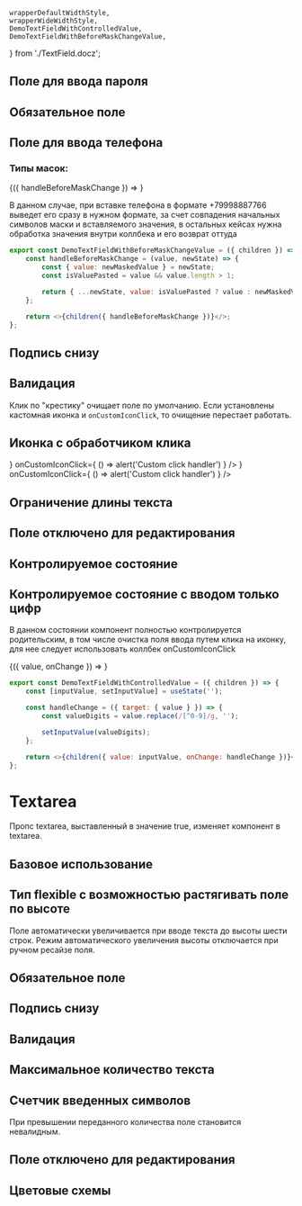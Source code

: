     wrapperDefaultWidthStyle,
    wrapperWideWidthStyle,
    DemoTextFieldWithControlledValue,
    DemoTextFieldWithBeforeMaskChangeValue,
} from './TextField.docz';

## Поле для ввода пароля

<Playground style={wrapperDefaultWidthStyle}>
    <TextField name="name" type="password"/>
</Playground>

## Обязательное поле

<Playground style={wrapperDefaultWidthStyle}>
    <TextField name="name" required label="Телефон"/>
</Playground>

## Поле для ввода телефона
### Типы масок:

<Playground>
    <div style={{ display: 'grid', gap: '35px' }}>
        <TextField
            placeholder="+7 (999) 999-99-99"
            mask="+7 (999) 999-99-99"
            maskchar="_"
            label="Обычная"
            id="2"
            inputMode="numeric"
            classes={{input: 'parent__inputClass'}}
            style={{ width: '350px' }}
        />
        <TextField
            mask="+7 (999) 999-99-99"
            maskchar="_"
            type="tel"
            autoComplete="tel"
            inputMode="tel"
            label="С автозаполнением"
            style={{ width: '350px' }}
        />
        <div>
            <DemoTextFieldWithBeforeMaskChangeValue>
                {({ handleBeforeMaskChange }) =>
                    <TextField 
                        onBeforeMaskChange={handleBeforeMaskChange} 
                        mask="+7 (999) 999-99-99" 
                        maskchar="_"
                        label="С перехватом вводимого значения"
                        style={{ width: '350px' }}
                    />
                }
            </DemoTextFieldWithBeforeMaskChangeValue>
            <p>
                В данном случае, при вставке телефона в формате +79998887766 выведет его сразу в нужном формате,
                за счет совпадения начальных символов маски и вставляемого значения, в остальных кейсах нужна обработка значения
                внутри коллбека и его возврат оттуда
            </p>
        </div>
    </div>
</Playground>

```javascript collapse=Код DemoTextFieldWithBeforeMaskChangeValue
export const DemoTextFieldWithBeforeMaskChangeValue = ({ children }) => {
    const handleBeforeMaskChange = (value, newState) => {
        const { value: newMaskedValue } = newState;
        const isValuePasted = value && value.length > 1;

        return { ...newState, value: isValuePasted ? value : newMaskedValue };
    };

    return <>{children({ handleBeforeMaskChange })}</>;
};
```

## Подпись снизу

<Playground style={wrapperDefaultWidthStyle}>
    <TextField noticeText="Comment" />
</Playground>

## Валидация
Клик по "крестику" очищает поле по умолчанию. Если установлены кастомная иконка и `onCustomIconClick`, то очищение перестает работать.

<Playground style={wrapperWideWidthStyle}>
    <TextField
        verification="error"
        noticeText="Name is required"
    />
    <TextField verification="valid" noticeText="You can write that field value is correct"/>
</Playground>

## Иконка с обработчиком клика
<Playground style={wrapperWideWidthStyle}>
    <TextField
        verification="error"
        noticeText="Error notice"
        customIcon={ <CustomIcon style={{width: "32", height: "32", display: "block", userSelect: "none"}} /> }
        onCustomIconClick={ () => alert('Custom click handler') }
    />
    <TextField
        customIcon={ <CustomIcon style={{width: "32", height: "32", display: "block", userSelect: "none"}} /> }
        onCustomIconClick={ () => alert('Custom click handler') }
    />
</Playground>

## Ограничение длины текста

<Playground style={wrapperDefaultWidthStyle}>
    <TextField maxLength={10} />
</Playground>

## Поле отключено для редактирования

<Playground style={wrapperDefaultWidthStyle}>
    <TextField disabled={true} />
</Playground>

## Контролируемое состояние

<Playground style={wrapperDefaultWidthStyle}>
    <TextField value='initial value' isControlled={true} />
</Playground>

## Контролируемое состояние с вводом только цифр
В данном состоянии компонент полностью контролируется родительским,
в том числе очистка поля ввода путем клика на иконку, для нее следует
использовать коллбек onCustomIconClick

<Playground style={wrapperDefaultWidthStyle}>
    <DemoTextFieldWithControlledValue>
        {({ value, onChange }) => <TextField value={value} onChange={onChange} isControlled={true} />}
    </DemoTextFieldWithControlledValue>
</Playground>

```javascript collapse=Код DemoControlledTextField
export const DemoTextFieldWithControlledValue = ({ children }) => {
    const [inputValue, setInputValue] = useState('');

    const handleChange = ({ target: { value } }) => {
        const valueDigits = value.replace(/[^0-9]/g, '');

        setInputValue(valueDigits);
    };

    return <>{children({ value: inputValue, onChange: handleChange })}</>;
};
```

# Textarea
Пропс textarea, выставленный в значение true, изменяет компонент в textarea.

## Базовое использование

<Playground style={wrapperDefaultWidthStyle}>
    <TextField name="name" textarea placeholder="placeholder"/>
</Playground>

## Тип flexible с возможностью растягивать поле по высоте
Поле автоматически увеличивается при вводе текста до высоты шести строк.
Режим автоматического увеличения высоты отключается при ручном ресайзе поля.

<Playground style={wrapperDefaultWidthStyle}>
    <TextField name="name" textarea="flexible"/>
</Playground>

## Обязательное поле

<Playground style={wrapperDefaultWidthStyle}>
    <TextField
        label="Required field"
        textarea
        required
        classes={{input: 'parent__inputClass'}}
    />
</Playground>

## Подпись снизу

<Playground style={wrapperDefaultWidthStyle}>
    <TextField
        noticeText="Comment"
        textarea
    />
</Playground>

## Валидация

<Playground style={wrapperWideWidthStyle}>
    <TextField
        verification="error"
        noticeText="Name is required"
        textarea
    />
    <TextField
        verification="valid"
        noticeText="Field passed validation"
        textarea
    />
</Playground>

## Максимальное количество текста

<Playground style={wrapperDefaultWidthStyle}>
    <TextField maxLength={10} textarea isControlled={false}/>
</Playground>

## Счетчик введенных символов
При превышении переданного количества поле становится невалидным.

<Playground style={wrapperWideWidthStyle}>
    <TextField symbolCounter={10} textarea value="Иванов Ива"/>
    <TextField symbolCounter={10} textarea value="Иванов Иван Иванович"/>
</Playground>

## Поле отключено для редактирования

<Playground style={wrapperDefaultWidthStyle}>
    <TextField
        disabled
        textarea
        value='disabled'
    />
</Playground>

## Цветовые схемы

<Playground>
    <div style={{ display: 'flex', gap: '35px' }}>
        <div style={{ flex: 1, padding: '10px' }}>
            <TextField 
                verification="valid"
                noticeText="Тема для светлого фона (по умолчанию)"
            />
        </div>
        <div style={{ flex: 1, padding: '10px', backgroundColor: '#00B956' }}>
            <TextField
                verification="valid"
                noticeText="Светлая тема для цветного фона"
                theme="white"
            />
        </div>
    </div>
</Playground>
